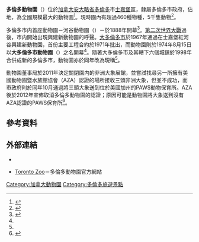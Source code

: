 {{Infobox zoo
|zoo_name=多倫多動物園<br>{{lang|en|Toronto Zoo}}
|logo= Toronto Zoo logo.svg
|logo_width=200px
|image=TorontoZoo.jpg
|image_caption=多倫多動物園正門
|image_width=250px
|date_opened=1974年8月15日
|location={{CAN}}[[安大略省|安大略省]][[多倫多|多倫多]]
|coordinates={{Coord|43|49|13.00|N|79|10|58.00|W|region:CA_type:landmark|display=inline,title}}
|area={{Convert|287|ha|acre}}
|num_animals=5,000+<ref name="zoo_animals"/>
|num_species=460+<ref name="zoo_animals"/>
|members=加拿大動物園暨水族館協會（CAZA）<ref name="caza_accredited">{{ZooOrg|caza|accredited|accessdate=15 September 2012}}</ref><br>[[世界動物園暨水族館協會|世界動物園暨水族館協會]]（WAZA）<ref name="waza_list">{{ZooOrg|waza|accredited|accessdate=15 September 2012}}</ref>
|owner=多倫多政府
|website={{URL|http://www.torontozoo.com}}
}}
'''多倫多動物園'''（{{lang-en|Toronto Zoo}}）位於[[加拿大|加拿大]][[安大略省|安大略省]][[多倫多|多倫多]]市[[士嘉堡|士嘉堡]]區，隸屬多倫多市政府，佔地{{Convert|287|ha|acre}}，為全國規模最大的動物園<ref>{{Cite news |url=http://www.cbc.ca/news/canada/toronto/toronto-council-puts-brakes-on-zoo-sale-1.1179800 |title=Toronto council puts brakes on zoo sale |accessdate=2013-11-08 |work=CBC News |publisher=cbc.ca |date=2012-10-05 |archive-date=2013-11-09 |archive-url=https://web.archive.org/web/20131109010027/http://www.cbc.ca/news/canada/toronto/toronto-council-puts-brakes-on-zoo-sale-1.1179800 |dead-url=no }}</ref>。現時園內有超過460種物種，5千隻動物<ref name="zoo_animals">{{Cite web |url=http://www.torontozoo.com/ExploreTheZoo/Animals.asp |title=Animals |work=多倫多動物園 |accessdate=2013-11-08 |archive-date=2013-11-04 |archive-url=https://web.archive.org/web/20131104082413/http://www.torontozoo.com/ExploreTheZoo/Animals.asp |dead-url=yes }}</ref>。

多倫多市内首座動物園－河谷動物園（{{lang|en|Riverdale Zoo}}）－於1888年開幕<ref name="history">{{Cite web |url=http://www.torontozoo.com/ExploreTheZoo/History.asp |title=Toronto Zoo History |work=多倫多動物園 |accessdate=2013-11-08 |archive-url=https://web.archive.org/web/20131109014717/http://www.torontozoo.com/ExploreTheZoo/History.asp |archive-date=2013-11-09 |dead-url=yes }}</ref>。[[第二次世界大戰|第二次世界大戰]]過後，市内開始出現興建新動物園的呼聲。[[大多倫多市|大多倫多市]]於1967年通過在士嘉堡紅河谷興建新動物園，首份主要工程合約於1971年批出，而動物園則於1974年8月15日以'''大多倫多市動物園'''（{{lang|en|Metropolitan Toronto Zoo}}）之名開幕<ref name="history"/>。隨著大多倫多市及其轄下六個城鎮於1998年合併成新的多倫多市，動物園亦於同年改為現稱<ref name="history"/>。

動物園董事局於2011年決定關閉園内的非洲大象展館，並嘗試找尋另一所擁有美國動物園暨水族館協會（AZA）認證的場所接收三頭非洲大象，但並不成功，而市政府則於同年10月通過將三頭大象送到位於美國加州的PAWS動物保育所。AZA後於2012年宣佈取消多倫多動物園的認證；原因可能是動物園將大象送到沒有AZA認證的PAWS保育所<ref>{{Cite news |url=http://www.cbc.ca/news/canada/toronto/toronto-zoo-loses-international-accreditation-1.1290899 |title=Toronto Zoo loses international accreditation |accessdate=2013-11-08 |work=CBC News |publisher=cbc.ca |date=2012-04-18 |archive-date=2013-11-09 |archive-url=https://web.archive.org/web/20131109010022/http://www.cbc.ca/news/canada/toronto/toronto-zoo-loses-international-accreditation-1.1290899 |dead-url=no }}</ref>。

==參考資料==
{{reflist}}

==外部連結==
*{{commonscat-inline|Toronto Zoo|多倫多動物園}}
*{{en}}[http://www.torontozoo.com/ Toronto Zoo]{{Wayback|url=http://www.torontozoo.com/ |date=20131108202546 }}－多倫多動物園官方網站

[[Category:加拿大動物園|Category:加拿大動物園]]
[[Category:多倫多旅遊景點|Category:多倫多旅遊景點]]